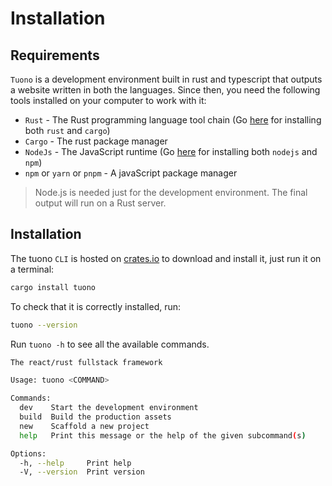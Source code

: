 
<Head>
  <title>Tuono - Installation</title>
</Head>

<Breadcrumbs>
  <Element label="Installation" />
</Breadcrumbs>

# Installation

## Requirements

`Tuono` is a development environment built in rust and typescript that outputs a website written in both the
languages. Since then, you need the following tools installed on your computer to work with it:

- `Rust` - The Rust programming language tool chain (Go [here](https://rustup.rs/) for installing both `rust` and `cargo`)
- `Cargo` - The rust package manager
- `NodeJs` - The JavaScript runtime (Go [here](https://nodejs.org/en/download/package-manager) for installing both `nodejs` and `npm`)
- `npm` or `yarn` or `pnpm` - A javaScript package manager

> Node.js is needed just for the development environment. The final output will run on a Rust server.

## Installation

The tuono `CLI` is hosted on [crates.io](https://crates.io/crates/tuono) to download and install it, just run it on a terminal:

```bash
cargo install tuono
```

To check that it is correctly installed, run:

```bash
tuono --version
```

Run `tuono -h` to see all the available commands.

```bash
The react/rust fullstack framework

Usage: tuono <COMMAND>

Commands:
  dev    Start the development environment
  build  Build the production assets
  new    Scaffold a new project
  help   Print this message or the help of the given subcommand(s)

Options:
  -h, --help     Print help
  -V, --version  Print version
```
